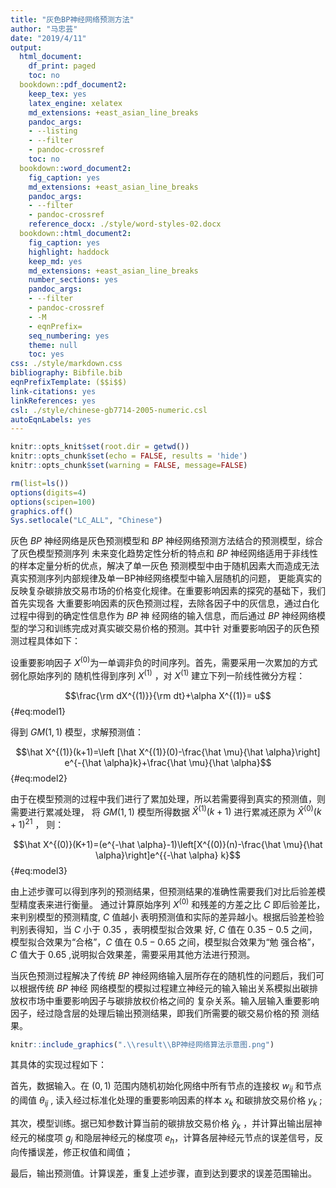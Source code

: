 ```yaml
---
title: "灰色BP神经网络预测方法"
author: "马忠芸"
date: "2019/4/11"
output:
  html_document:
    df_print: paged
    toc: no
  bookdown::pdf_document2:
    keep_tex: yes
    latex_engine: xelatex
    md_extensions: +east_asian_line_breaks
    pandoc_args:
    - --listing
    - --filter
    - pandoc-crossref
    toc: no
  bookdown::word_document2:
    fig_caption: yes
    md_extensions: +east_asian_line_breaks
    pandoc_args:
    - --filter
    - pandoc-crossref
    reference_docx: ./style/word-styles-02.docx
  bookdown::html_document2:
    fig_caption: yes
    highlight: haddock
    keep_md: yes
    md_extensions: +east_asian_line_breaks
    number_sections: yes
    pandoc_args:
    - --filter
    - pandoc-crossref
    - -M
    - eqnPrefix=
    seq_numbering: yes
    theme: null
    toc: yes
css: ./style/markdown.css
bibliography: Bibfile.bib
eqnPrefixTemplate: ($$i$$)
link-citations: yes
linkReferences: yes
csl: ./style/chinese-gb7714-2005-numeric.csl
autoEqnLabels: yes
---
```


```r
knitr::opts_knit$set(root.dir = getwd())
knitr::opts_chunk$set(echo = FALSE, results = 'hide')
knitr::opts_chunk$set(warning = FALSE, message=FALSE)
```

```r
rm(list=ls())
options(digits=4)
options(scipen=100)
graphics.off()
Sys.setlocale("LC_ALL", "Chinese")
```


灰色 $BP$ 神经网络是灰色预测模型和 $BP$ 神经网络预测方法结合的预测模型，综合了灰色模型预测序列
未来变化趋势定性分析的特点和 $BP$ 神经网络适用于非线性的样本定量分析的优点，解决了单一灰色
预测模型中由于随机因素大而造成无法真实预测序列内部规律及单一BP神经网络模型中输入层随机的问题，
更能真实的反映复杂碳排放交易市场的价格变化规律。在重要影响因素的探究的基础下，我们首先实现各
大重要影响因素的灰色预测过程，去除各因子中的灰信息，通过白化过程中得到的确定性信息作为 $BP$ 神
经网络的输入信息，而后通过 $BP$ 神经网络模型的学习和训练完成对真实碳交易价格的预测。其中针
对重要影响因子的灰色预测过程具体如下：

设重要影响因子 $X^{(0)}$为一单调非负的时间序列。首先，需要采用一次累加的方式弱化原始序列的
随机性得到序列 $X^{(1)}$ ，对 $X^{(1)}$ 建立下列一阶线性微分方程：

$$\frac{\rm dX^{(1)}}{\rm dt}+\alpha X^{(1)}= u$$ {#eq:model1}


得到 $GM(1,1)$ 模型，求解预测值：

$$\hat X^{(1)}(k+1)=\left [\hat X^{(1)}(0)-\frac{\hat \mu}{\hat \alpha}\right] e^{-{\hat \alpha}k}+\frac{\hat \mu}{\hat \alpha}$$ {#eq:model2}


由于在模型预测的过程中我们进行了累加处理，所以若需要得到真实的预测值，则需要进行累减处理，
将 $GM(1,1)$ 模型所得数据 $\hat X^{(1)}(k+1)$ 进行累减还原为 $\hat X^{(0)}(k+1)^{21}$ ，
则：

$$\hat X^{(0)}(K+1)=(e^{-\hat \alpha}-1)\left[X^{(0)}(n)-\frac{\hat \mu}{\hat \alpha}\right]e^{{-\hat \alpha} k}$$ {#eq:model3}


由上述步骤可以得到序列的预测结果，但预测结果的准确性需要我们对比后验差模型精度表来进行衡量。
通过计算原始序列 $X^{(0)}$  和残差的方差之比 $C$ 即后验差比，来判别模型的预测精度, $C$ 值越小
表明预测值和实际的差异越小。根据后验差检验判别表得知，当 $C$ 小于 $0.35$ ，表明模型拟合效果
好, $C$ 值在 $0.35-0.5$ 之间，模型拟合效果为“合格”，$C$ 值在 $0.5-0.65$ 之间，模型拟合效果为“勉
强合格”，$C$ 值大于 $0.65$ ,说明拟合效果差，需要采用其他方法进行预测。

当灰色预测过程解决了传统 $BP$ 神经网络输入层所存在的随机性的问题后，我们可以根据传统 $BP$ 神经
网络模型的模拟过程建立神经元的输入输出关系模拟出碳排放权市场中重要影响因子与碳排放权价格之间的
复杂关系。输入层输入重要影响因子，经过隐含层的处理后输出预测结果，即我们所需要的碳交易价格的预
测结果。

```r
knitr::include_graphics(".\\result\\BP神经网络算法示意图.png")
```


其具体的实现过程如下：

首先，数据输入。在 $(0,1)$ 范围内随机初始化网络中所有节点的连接权 $w_{ij}$ 和节点的阈值 $θ_{ij}$ ,
读入经过标准化处理的重要影响因素的样本 $x_k$ 和碳排放交易价格 $y_k$ ;

其次，模型训练。据已知参数计算当前的碳排放交易价格 $\hat y_k$ ，并计算出输出层神经元的梯度项 $g_j$ 
和隐层神经元的梯度项 $e_h$，计算各层神经元节点的误差信号，反向传播误差，修正权值和阈值；

最后，输出预测值。计算误差，重复上述步骤，直到达到要求的误差范围输出。
